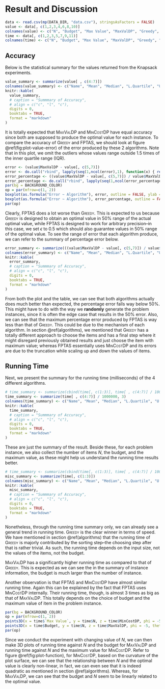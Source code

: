 # Result and Discussion {#resdis}
```r
data <- read.csv(mp(DATA_DIR, "data.csv"), stringsAsFactors = FALSE)
value <- data[, c(1,2,3,4,6,8,10)]
colnames(value) <- c("N", "Budget", "Max Value", "MaxValDP", "Greedy", "MinCostDP", "FPTAS")
time <- data[, c(1,2,3,5,7,9,11)]
colnames(time) <- c("N", "Budget", "Max Value", "MaxValDP", "Greedy", "MinCostDP", "FPTAS")
```
## Accuracy
Below is the statistical summary for the values returned from the Knapsack experiments. 

``` r
value_summary <- summarize(value[ , c(4:7)])
colnames(value_summary) <- c("Name", "Mean", "Median", "L.Quartile", "U.Quartile", "IQR", "Min", "Max")
knitr::kable(
  value_summary,
  # caption = "Summmary of Accuracy",
  # align = c("c", "l", "c"),
  digits = 0,
  booktabs = TRUE,
  format = "markdown"
)  
```

It is totally expected that <span style="font-variant:small-caps;">MaxValDP</span> and <span style="font-variant:small-caps;">MinCostDP</span> have equal accuracy since both are supposed to produce the optimal value for each instance. To compare the accuracy of <span style="font-variant:small-caps;">Greedy</span> and <span style="font-variant:small-caps;">FPTAS</span>, we should look at figure \@ref(fig:plot-value-error) of the error produced by these 2 algorithms. Note that in this plot, we omit the outliers whose values range outside 1.5 times of the inner quartile range (IQR).

``` r
error <- (value$MaxValDP - value[, c(5,7)])
error <- do.call("rbind", lapply(seq(1,ncol(error),1), function(x) { return(data.frame(Algorithm = names(error)[x], Error = error[,x]))}))
error_percentage <- ((value$MaxValDP - value[, c(5,7)]) / value$MaxValDP) * 100
error_percentage <- do.call("rbind", lapply(seq(1,ncol(error_percentage),1), function(x) { return(data.frame(Algorithm = names(error_percentage)[x], Error = error_percentage[,x]))}))
par(bg = BACKGROUND_COLOR)
op = par(mfrow=c(1, 2))
boxplot(as.formula("Error ~ Algorithm"), error, outline = FALSE, ylab = "Error")
boxplot(as.formula("Error ~ Algorithm"), error_percentage, outline = FALSE, ylab = "% Error")
par(op)
```

Clearly, <span style="font-variant:small-caps;">FPTAS</span> does a lot worse than <span style="font-variant:small-caps;">Greedy</span>. This is expected to us because <span style="font-variant:small-caps;">Greedy</span> is designed to obtain an optimal value in 50% range of the actual optimal value, while <span style="font-variant:small-caps;">FPTAS</span> is designed to work for arbitrary precision--in this case, we set $\epsilon$ to 0.5 which should also guarantee values in 50% range of the optimal value. To see the range of error that each algorithm produce, we can refer to the summary of percentage error below.

``` r
error_summary <- summarize(((value$MaxValDP - value[, c(5,7)]) / value$MaxValDP) * 100, 3)
colnames(error_summary) <- c("Name", "Mean", "Median", "L.Quartile", "U.Quartile", "IQR", "Min", "Max")
knitr::kable(
  error_summary,
  # caption = "Summmary of Accuracy",
  # align = c("c", "l", "c"),
  digits = 0,
  booktabs = TRUE,
  format = "markdown"
)  
```

From both the plot and the table, we can see that both algorithms actually does much better than expected, the percentage error falls way below 50%. This might have to do with the way we **randomly** generate the problem instances, since it is often the edge case that results in the 50% error. Also, we can see that the maximum percentage error produced by <span style="font-variant:small-caps;">FPTAS</span> is way less than that of <span style="font-variant:small-caps;">Greedy</span>. This could be due to the mechanism of each algorithm. In section \@ref(algorithms), we mentioned that <span style="font-variant:small-caps;">Greedy</span> has a totally different approach to choose the items and has a final step where it might disregard previously obtained results and just choose the item with maximum value; whereas <span style="font-variant:small-caps;">FPTAS</span> essentially uses <span style="font-variant:small-caps;">MinCostDP</span> and its errors are due to the truncation while scaling up and down the values of items.





## Running Time
Next, we present the summary for the running time (milliseconds) of the 4 different algorithms.

``` r
# time_summary <- summarize(cbind(time[, c(1:3)], time[ , c(4:7)] / 1000000), 3)
time_summary <- summarize(time[ , c(4:7)] / 1000000, 3)
colnames(time_summary) <- c("Name", "Mean", "Median", "L.Quartile", "U.Quartile", "IQR", "Min", "Max")
knitr::kable(
  time_summary,
  # caption = "Summmary of Accuracy",
  # align = c("c", "l", "c"),
  digits = 0,
  booktabs = TRUE,
  format = "markdown"
)  
```

These are just the summary of the result. Beside these, for each problem instance, we also collect the number of items $N$, the budget, and the maximum value, as these might help us understand the running time results better. 

``` r
# time_summary <- summarize(cbind(time[, c(1:3)], time[ , c(4:7)] / 1000000), 3)
misc_summary <- summarize(time[, c(1:3)])
colnames(misc_summary) <- c("Name", "Mean", "Median", "L.Quartile", "U.Quartile", "IQR", "Min", "Max")
knitr::kable(
  misc_summary,
  # caption = "Summmary of Accuracy",
  # align = c("c", "l", "c"),
  digits = 0,
  booktabs = TRUE,
  format = "markdown"
)  
```

Nonetheless, through the running time summary only, we can already see a general trend in running time. <span style="font-variant:small-caps;">Greedy</span> is the clear winner in terms of speed. We have mentioned in section \@ref(algorithms) that the running time of <span style="font-variant:small-caps;">Greedy</span> is majorly contributed by the sorting step--the choosing step after that is rather trivial. As such, the running time depends on the input size, not the values of the items, not the budget. 

<span style="font-variant:small-caps;">MaxValDP</span> has a significantly higher running time as compared to that of <span style="font-variant:small-caps;">Greedy</span>. This is expected as we can see the in the summary of instance information, the budget is much larger than the number of instance.

Another observation is that <span style="font-variant:small-caps;">FPTAS</span> and <span style="font-variant:small-caps;">MinCostDP</span> have almost similar running time. Again this can be explained by the fact that <span style="font-variant:small-caps;">FPTAS</span> uses <span style="font-variant:small-caps;">MinCostDP</span> internally. Their running time, though, is almost 3 times as big as that of <span style="font-variant:small-caps;">MaxValDP</span>. This totally depends on the choice of budget and the maximum value of item in the problem instance.

``` r
par(bg = BACKGROUND_COLOR)
op = par(mfrow=c(1, 2))
points3D(x = time$`Max Value`, y = time$N, z = time$MinCostDP, phi = -5, theta = 56, xlab = "Max Value", ylab = "N", zlab = "Optimal Value", bty = NULL, pch = 1, cex = 0.05, cex.lab = 0.6, colkey = FALSE, col = ramp.col (col = c(COLOR[["Blue"]], COLOR[["Red"]]), n = 100000, alpha = 1))
points3D(x = time$Budget, y = time$N, z = time$MaxValDP, phi = -5, theta = 35, xlab = "Budget", ylab = "N", zlab = "Optimal Value", bty = NULL, pch = 1, cex = 0.05, cex.lab = 0.6, colkey = FALSE, col = ramp.col (col = c(COLOR[["Blue"]], COLOR[["Red"]]), n = 100000, alpha = 1))
par(op)
```

Since we conduct the experiment with changing value of $N$, we can then make 3D plots of running time against $N$ and the budget for <span style="font-variant:small-caps;">MaxValDP</span> and running time against $N$ and the maximum value for <span style="font-variant:small-caps;">MinCostDP</span>. Refer to figure \@ref(fig:plot-function), for <span style="font-variant:small-caps;">MinCostDP</span>, based on the curvature of the plot surface, we can see that the relationship between $N$ and the optimal value is clearly non-linear, in fact, we can even see that it is indeed quadratic as mentioned in section \@ref(algorithms). Whereas, for <span style="font-variant:small-caps;">MaxValDP</span>, we can see that the budget and $N$ seem to be linearly related to the optimal value.
